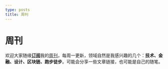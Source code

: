 ```yaml
---
type: posts
title: 周刊
---
```


# 周刊

欢迎大家随缘[**订阅**](https://geekplux.zhubai.love)我的[周刊](https://geekplux.zhubai.love)，每周一更新，领域自然是我感兴趣的几个：**技术、金融、设计、区块链、跑步徒步**。可能会分享一些文章链接，也可能是自己的随笔。